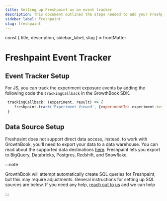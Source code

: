 ```yaml
---
title: Setting up Freshpaint as an event tracker
description: This document outlines the steps needed to add your Freshpaint to GrowthBook.
sidebar_label: Freshpaint
slug: freshpaint
---
```


const { title, description, sidebar_label, slug } = frontMatter

# Freshpaint Event Tracker

## Event Tracker Setup

For JS, you can track the experiment exposure events by adding the following code the `trackingCallback` in the GrowthBook SDK.

```js
 trackingCallback: (experiment, result) => {
    freshpaint.track('Experiment Viewed', {experimentId: experiment.key, variantId: result.key});
 }
```

## Data Source Setup

Freshpaint does not support direct data access, instead, to work with GrowthBook, you'll need to export your data to a
data warehouse. You can read about the supported data destinations [here](https://documentation.freshpaint.io/destinations/warehouses).
Freshpaint lets you export to BigQuery, Databricks, Postgres, Redshift, and Snowflake.

:::note

GrowthBook will attempt automatically create SQL queries for Freshpaint, but this may require adjustments. General
instructions for setting up SQL sources are below. If you need any help, [reach out to us](https://slack.growthbook.io) and we can help

:::

<DefaultInstructions eventTracker="Freshpaint" slug={slug} />
